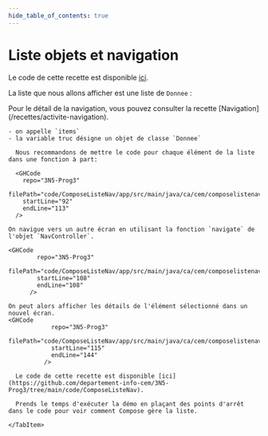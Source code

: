 ```yaml
---
hide_table_of_contents: true
---
```


# Liste objets et navigation

Le code de cette recette est disponible [ici](https://github.com/departement-info-cem/3N5-Prog3/tree/main/code/ComposeListeNav).

La liste que nous allons afficher est une liste de `Donnee` :

<GHCode
  repo="3N5-Prog3"
  filePath="code/ComposeListeNav/app/src/main/java/ca/cem/composelistenav/Donnees.kt"
  startLine="4"
  endLine="7"
/>

<Tabs queryString="recette-liste-objets">
  <TabItem value="base-nav" label="Base de navigation">
    Pour le détail de la navigation, vous pouvez consulter la recette [Navigation](/recettes/activite-navigation).
  </TabItem>
  <TabItem value="liste" label="La liste">

<GHCode
        repo="3N5-Prog3"
        filePath="code/ComposeListeNav/app/src/main/java/ca/cem/composelistenav/MainActivity.kt"
        startLine="63"
        endLine="90"
      />

    - on appelle `items`
    - la variable truc désigne un objet de classe `Donnee`

  </TabItem>
  <TabItem value="BoitePourElement" label="BoitePourElement">
  
      Nous recommandons de mettre le code pour chaque élément de la liste dans une fonction à part:

      <GHCode
        repo="3N5-Prog3"
        filePath="code/ComposeListeNav/app/src/main/java/ca/cem/composelistenav/MainActivity.kt"
        startLine="92"
        endLine="113"
      />
      
  </TabItem>
  <TabItem value="navigation" label="Navigation">

    On navigue vers un autre écran en utilisant la fonction `navigate` de l'objet `NavController`.

    <GHCode
            repo="3N5-Prog3"
            filePath="code/ComposeListeNav/app/src/main/java/ca/cem/composelistenav/MainActivity.kt"
            startLine="108"
            endLine="108"
          />

  </TabItem>
  <TabItem value="detail" label="Détail">

    On peut alors afficher les détails de l'élément sélectionné dans un nouvel écran.
    <GHCode
                repo="3N5-Prog3"
                filePath="code/ComposeListeNav/app/src/main/java/ca/cem/composelistenav/MainActivity.kt"
                startLine="115"
                endLine="144"
              />

  </TabItem>
  <TabItem value="explorer" label="Explorer le code">

      Le code de cette recette est disponible [ici](https://github.com/departement-info-cem/3N5-Prog3/tree/main/code/ComposeListeNav).

      Prends le temps d'exécuter la démo en plaçant des points d'arrêt dans le code pour voir comment Compose gère la liste.

    </TabItem>
</Tabs>
